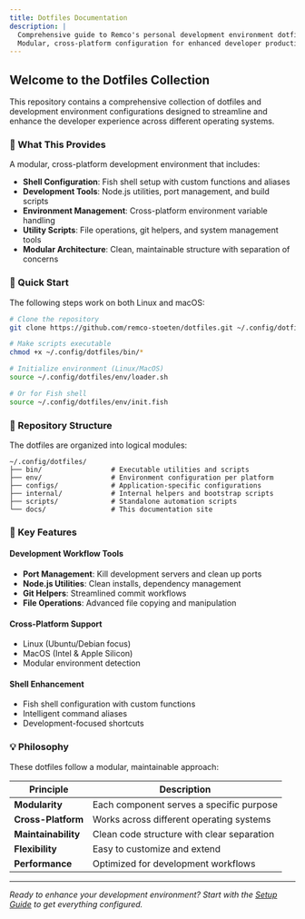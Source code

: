 ```yaml
---
title: Dotfiles Documentation
description: |
  Comprehensive guide to Remco's personal development environment dotfiles
  Modular, cross-platform configuration for enhanced developer productivity
---
```


## Welcome to the Dotfiles Collection

This repository contains a comprehensive collection of dotfiles and development environment configurations designed to streamline and enhance the developer experience across different operating systems.

### 🎯 What This Provides

A modular, cross-platform development environment that includes:

- **Shell Configuration**: Fish shell setup with custom functions and aliases
- **Development Tools**: Node.js utilities, port management, and build scripts
- **Environment Management**: Cross-platform environment variable handling
- **Utility Scripts**: File operations, git helpers, and system management tools
- **Modular Architecture**: Clean, maintainable structure with separation of concerns

### 🚀 Quick Start

<PlatformBadge platform="cross-platform" /> The following steps work on both Linux and macOS:

```bash
# Clone the repository
git clone https://github.com/remco-stoeten/dotfiles.git ~/.config/dotfiles

# Make scripts executable
chmod +x ~/.config/dotfiles/bin/*

# Initialize environment (Linux/MacOS)
source ~/.config/dotfiles/env/loader.sh

# Or for Fish shell
source ~/.config/dotfiles/env/init.fish
```

### 📁 Repository Structure

The dotfiles are organized into logical modules:

```
~/.config/dotfiles/
├── bin/                 # Executable utilities and scripts
├── env/                 # Environment configuration per platform
├── configs/             # Application-specific configurations
├── internal/            # Internal helpers and bootstrap scripts
├── scripts/             # Standalone automation scripts
└── docs/                # This documentation site
```

<Cards>
  <Card title="Setup Guide" href="./setup" description="Get started with installation and configuration" />
  <Card title="Modules Overview" href="./modules" description="Understanding the modular structure" />
  <Card title="Shell Configuration" href="./shell" description="Fish shell setup and customization" />
  <Card title="Development Tools" href="./dev-tools" description="Available utilities and scripts" />
</Cards>

### 🔧 Key Features

#### Development Workflow Tools
- **Port Management**: Kill development servers and clean up ports
- **Node.js Utilities**: Clean installs, dependency management
- **Git Helpers**: Streamlined commit workflows
- **File Operations**: Advanced file copying and manipulation

#### Cross-Platform Support
- Linux (Ubuntu/Debian focus)
- MacOS (Intel & Apple Silicon)
- Modular environment detection

#### Shell Enhancement
- Fish shell configuration with custom functions
- Intelligent command aliases
- Development-focused shortcuts

### 💡 Philosophy

These dotfiles follow a modular, maintainable approach:

| Principle | Description |
| --------- | ----------- |
| **Modularity** | Each component serves a specific purpose |
| **Cross-Platform** | Works across different operating systems |
| **Maintainability** | Clean code structure with clear separation |
| **Flexibility** | Easy to customize and extend |
| **Performance** | Optimized for development workflows |

---

*Ready to enhance your development environment? Start with the [Setup Guide](./setup) to get everything configured.*
